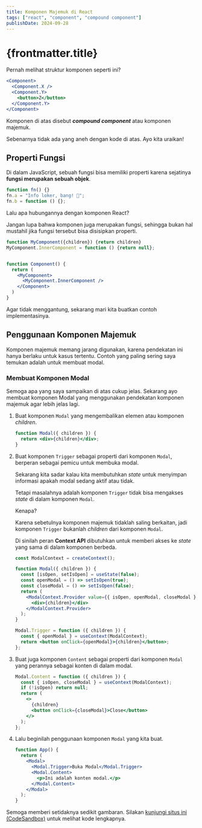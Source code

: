 ```yaml
---
title: Komponen Majemuk di React
tags: ["react", "component", "compound component"]
publishDate: 2024-09-28
---
```


# {frontmatter.title}

Pernah melihat struktur komponen seperti ini?

```jsx
<Component>
  <Component.X />
  <Component.Y>
    <button>Z</button>
  </Component.Y>
</Component>
```

Komponen di atas disebut **_compound component_** atau komponen majemuk.

Sebenarnya tidak ada yang aneh dengan kode di atas. Ayo kita uraikan!

## Properti Fungsi

Di dalam JavaScript, sebuah fungsi bisa memiliki properti karena sejatinya **fungsi merupakan sebuah objek**.

```js
function fn() {}
fn.a = "Info loker, bang! 🥺";
fn.b = function () {};
```

Lalu apa hubungannya dengan komponen React?

Jangan lupa bahwa komponen juga merupakan fungsi, sehingga bukan hal mustahil jika fungsi tersebut bisa disisipkan properti.

```jsx
function MyComponent({children}) {return children}
MyComponent.InnerComponent = function () {return null};


function Component() {
  return (
    <MyComponent>
      <MyComponent.InnerComponent />
    </Component>
  )
}
```

Agar tidak menggantung, sekarang mari kita buatkan contoh implementasinya.

## Penggunaan Komponen Majemuk

Komponen majemuk memang jarang digunakan, karena pendekatan ini hanya berlaku untuk kasus tertentu. Contoh yang paling sering saya temukan adalah untuk membuat modal.

### Membuat Komponen Modal

Semoga apa yang saya sampaikan di atas cukup jelas. Sekarang ayo membuat komponen Modal yang menggunakan pendekatan komponen majemuk agar lebih jelas lagi.

1. Buat komponen `Modal` yang mengembalikan elemen atau komponen _children_.

   ```jsx
   function Modal({ children }) {
     return <div>{children}</div>;
   }
   ```

2. Buat komponen `Trigger` sebagai properti dari komponen `Modal`, berperan sebagai pemicu untuk membuka modal.

   Sekarang kita sadar kalau kita membutuhkan _state_ untuk menyimpan informasi apakah modal sedang aktif atau tidak.

   Tetapi masalahnya adalah komponen `Trigger` tidak bisa mengakses _state_ di dalam komponen `Modal`.

   Kenapa?

   Karena sebetulnya komponen majemuk tidaklah saling berkaitan, jadi komponen `Trigger` bukanlah _children_ dari komponen `Modal`.

   Di sinilah peran **Context API** dibutuhkan untuk memberi akses ke _state_ yang sama di dalam komponen berbeda.

   ```jsx
   const ModalContext = createContext();

   function Modal({ children }) {
     const [isOpen, setIsOpen] = useState(false);
     const openModal = () => setIsOpen(true);
     const closeModal = () => setIsOpen(false);
     return (
       <ModalContext.Provider value={{ isOpen, openModal, closeModal }}>
         <div>{children}</div>
       </ModalContext.Provider>
     );
   }

   Modal.Trigger = function ({ children }) {
     const { openModal } = useContext(ModalContext);
     return <button onClick={openModal}>{children}</button>;
   };
   ```

3. Buat juga komponen `Content` sebagai properti dari komponen `Modal` yang perannya sebagai konten di dalam modal.

   ```jsx
   Modal.Content = function ({ children }) {
     const { isOpen, closeModal } = useContext(ModalContext);
     if (!isOpen) return null;
     return (
       <>
         {children}
         <button onClick={closeModal}>Close</button>
       </>
     );
   };
   ```

4. Lalu beginilah penggunaan komponen `Modal` yang kita buat.

   ```jsx
   function App() {
     return (
       <Modal>
         <Modal.Trigger>Buka Modal</Modal.Trigger>
         <Modal.Content>
           <p>Ini adalah konten modal.</p>
         </Modal.Content>
       </Modal>
     );
   }
   ```

Semoga memberi setidaknya sedikit gambaran. Silakan [kunjungi situs ini (CodeSandbox)](https://codesandbox.io/p/sandbox/8pgm7l) untuk melihat kode lengkapnya.
